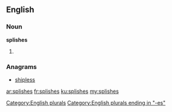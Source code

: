 ==English==

===Noun===
'''splishes'''

# {{plural of|splish}}

===Anagrams===
* [[shipless#English|shipless]]

[[Category:English plurals]]
[[Category:English plurals ending in "-es"]]

[[ar:splishes]]
[[fr:splishes]]
[[ku:splishes]]
[[my:splishes]]